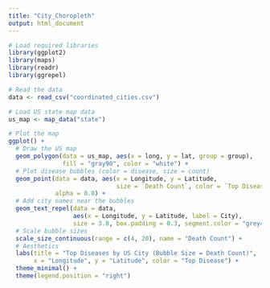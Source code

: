 ```yaml
---
title: "City_Choropleth"
output: html_document
---
```

```r

# Load required libraries
library(ggplot2)
library(maps)
library(readr)
library(ggrepel)

# Read the data
data <- read_csv("coordinated_cities.csv")

# Load US state map data
us_map <- map_data("state")

# Plot the map
ggplot() +
  # Draw the US map
  geom_polygon(data = us_map, aes(x = long, y = lat, group = group),
               fill = "gray90", color = "white") +
  # Plot disease bubbles (color = disease, size = count)
  geom_point(data = data, aes(x = Longitude, y = Latitude, 
                              size = `Death Count`, color = `Top Disease`),
             alpha = 0.8) +
  # Add city names near the bubbles
  geom_text_repel(data = data, 
                  aes(x = Longitude, y = Latitude, label = City),
                  size = 3.8, box.padding = 0.3, segment.color = "grey40") +
  # Scale bubble sizes
  scale_size_continuous(range = c(4, 20), name = "Death Count") +
  # Aesthetics
  labs(title = "Top Diseases by US City (Bubble Size = Death Count)",
       x = "Longitude", y = "Latitude", color = "Top Disease") +
  theme_minimal() +
  theme(legend.position = "right")

```
